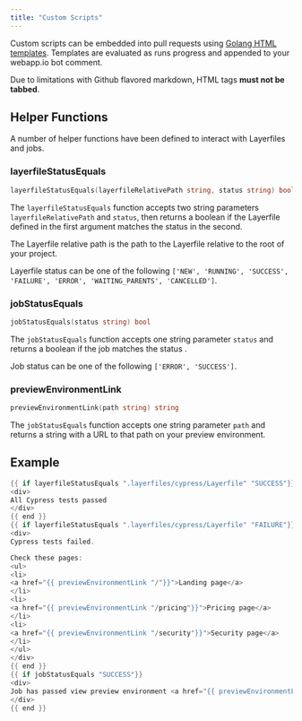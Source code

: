 ```yaml
---
title: "Custom Scripts"
---
```


Custom scripts can be embedded into pull requests using
[Golang HTML templates](https://pkg.go.dev/html/template). Templates are
evaluated as runs progress and appended to your webapp.io bot comment.

Due to limitations with Github flavored markdown, HTML tags **must not be
tabbed**.

## Helper Functions

A number of helper functions have been defined to interact with Layerfiles and
jobs.

### layerfileStatusEquals

```go
layerfileStatusEquals(layerfileRelativePath string, status string) bool
```

The `layerfileStatusEquals` function accepts two string parameters
`layerfileRelativePath` and `status`, then returns a boolean if the Layerfile
defined in the first argument matches the status in the second.

The Layerfile relative path is the path to the Layerfile relative to the root of
your project.

Layerfile status can be one of the following
`['NEW', 'RUNNING', 'SUCCESS', 'FAILURE', 'ERROR', 'WAITING_PARENTS', 'CANCELLED']`.

### jobStatusEquals

```go go
jobStatusEquals(status string) bool
```

The `jobStatusEquals` function accepts one string parameter `status` and returns
a boolean if the job matches the status .

Job status can be one of the following `['ERROR', 'SUCCESS']`.

### previewEnvironmentLink

```go go
previewEnvironmentLink(path string) string
```

The `jobStatusEquals` function accepts one string parameter `path` and returns a
string with a URL to that path on your preview environment.

## Example

```go gohtml
{{ if layerfileStatusEquals ".layerfiles/cypress/Layerfile" "SUCCESS"}}
<div>
All Cypress tests passed
</div>
{{ end }}
{{ if layerfileStatusEquals ".layerfiles/cypress/Layerfile" "FAILURE"}}
<div>
Cypress tests failed.

Check these pages:
<ul>
<li>
<a href="{{ previewEnvironmentLink "/"}}">Landing page</a>
</li>
<li>
<a href="{{ previewEnvironmentLink "/pricing"}}">Pricing page</a>
</li>
<li>
<a href="{{ previewEnvironmentLink "/security"}}">Security page</a>
</li>
</ul>
</div>
{{ end }}
{{ if jobStatusEquals "SUCCESS"}}
<div>
Job has passed view preview environment <a href="{{ previewEnvironmentLink "/"}}">here</a>.
</div>
{{ end }}
```

